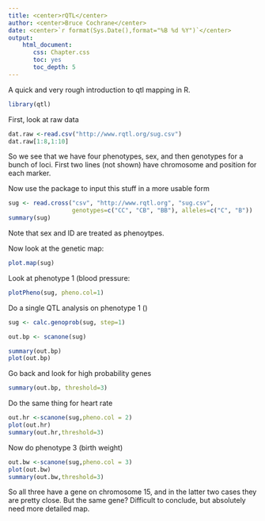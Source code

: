 ```yaml
---
title: <center>rQTL</center>
author: <center>Bruce Cochrane</center>
date: <center>`r format(Sys.Date(),format="%B %d %Y")`</center>
output: 
    html_document:
       css: Chapter.css
       toc: yes
       toc_depth: 5
---
```



A quick and very rough introduction to qtl mapping in R.  

```r
library(qtl)
```
First, look at raw data

```r
dat.raw <-read.csv("http://www.rqtl.org/sug.csv")
dat.raw[1:8,1:10]
```

So we see that we have four phenotypes, sex, and then genotypes for a bunch of loci.  First two lines (not shown) have chromosome and position for each marker.

Now use the package to input this stuff in a more usable form

```r
sug <- read.cross("csv", "http://www.rqtl.org", "sug.csv",
                  genotypes=c("CC", "CB", "BB"), alleles=c("C", "B"))
summary(sug)
```
Note that sex and ID are treated as phenoytpes.

Now look at the genetic map:

```r
plot.map(sug)
```

Look at phenotype 1 (blood pressure:

```r
plotPheno(sug, pheno.col=1)
```

Do a single QTL analysis on phenotype 1 ()

```r
sug <- calc.genoprob(sug, step=1)

out.bp <- scanone(sug)

summary(out.bp)
plot(out.bp)
```

Go back and look for high probability genes

```r
summary(out.bp, threshold=3)
```


Do the same thing for heart rate

```r
out.hr <-scanone(sug,pheno.col = 2)
plot(out.hr)
summary(out.hr,threshold=3)
```

Now do phenotype 3 (birth weight)
```r
out.bw <-scanone(sug,pheno.col = 3)
plot(out.bw)
summary(out.bw,threshold=3)
```

So all three have a gene on chromosome 15, and in the latter two cases they are pretty close.  But the same gene?  Difficult to conclude, but absolutely need more detailed map.